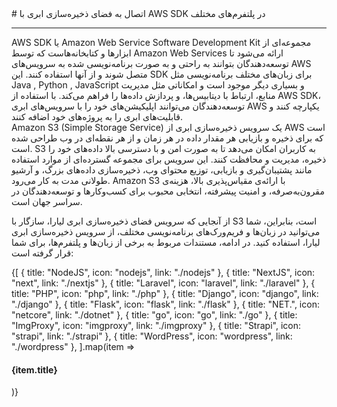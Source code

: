 

<Layout>
<Head>
<title>مستندات اتصال به Object Storage با AWS SDK S3 - لیارا</title>
<meta property="og:title" content="مستندات خدمات رایانش ابری لیارا" />
<meta property="og:description" content="مستندات مربوط به اتصال به فضای ذخیره‌سازی ابری یا Object Storage با AWS SDK S3 در لیارا"  />
<meta property="og:image" content="https://files.liara.ir/liara/logos/liara-poster.jpg" />
</Head>
# اتصال به فضای ذخیره‌سازی ابری با AWS SDK در پلتفرم‌های مختلف
<hr className="mb-2" />

<Section id="what-is-aws-sdk" title="AWS SDK چیست؟" />
AWS SDK یا Amazon Web Service Software Development Kit مجموعه‌ای از ابزارها و کتابخانه‌هاست که توسط Amazon Web Services ارائه می‌شود تا توسعه‌دهندگان بتوانند به راحتی و به صورت برنامه‌نویسی شده به سرویس‌های AWS متصل شوند و از آنها استفاده کنند. این SDK برای زبان‌های مختلف برنامه‌نویسی مثل Java , Python , JavaScript و بسیاری دیگر موجود است و امکاناتی مثل مدیریت منابع، ارتباط با دیتابیس‌ها، و پردازش داده‌ها را فراهم می‌کند. با استفاده از AWS SDK، توسعه‌دهندگان می‌توانند اپلیکیشن‌های خود را با سرویس‌های ابری AWS یکپارچه کنند و قابلیت‌های ابری را به پروژه‌های خود اضافه کنند.

<Section id="what-is-s3" title="Amazon S3 چیست؟" />
Amazon S3 (Simple Storage Service) یک سرویس ذخیره‌سازی ابری از AWS است که برای ذخیره و بازیابی هر مقدار داده در هر زمان و از هر نقطه‌ای در وب طراحی شده است. S3 به کاربران امکان می‌دهد تا به صورت امن و با دسترسی بالا داده‌های خود را ذخیره، مدیریت و محافظت کنند. این سرویس برای مجموعه گسترده‌ای از موارد استفاده مانند پشتیبان‌گیری و بازیابی، توزیع محتوای وب، ذخیره‌سازی داده‌های بزرگ، و آرشیو طولانی مدت به کار می‌رود. Amazon S3 با ارائه‌ی مقیاس‌پذیری بالا، هزینه‌ی مقرون‌به‌صرفه، و امنیت پیشرفته، انتخابی محبوب برای کسب‌وکارها و توسعه‌دهندگان در سراسر جهان است.
<div className='h-4' />

از آنجایی که سرویس فضای ذخیره‌سازی ابری لیارا، سازگار با S3 است، بنابراین، شما می‌توانید در زبان‌ها و فریم‌ورک‌های برنامه‌نویسی مختلف، از سرویس ذخیره‌سازی ابری لیارا، استفاده کنید. در ادامه، مستندات مربوط به برخی از زبان‌ها و پلتفرم‌ها، برای شما قرار گرفته است:
<br />
<div className='h-2' />
<div className="grid md:grid-cols-4 gap-4">
            {[
    {
        title: "NodeJS",
        icon: "nodejs",
        link: "./nodejs"
      },
      {
        title: "NextJS",
        icon: "next",
        link: "./nextjs"
      },
      {
        title: "Laravel",
        icon: "laravel",
        link: "./laravel"
      },
      {
        title: "PHP",
        icon: "php",
        link: "./php"
      },
      {
        title: "Django",
        icon: "django",
        link: "./django"
      },
      {
        title: "Flask",
        icon: "flask",
        link: "./flask"
      },
      {
        title: "NET.",
        icon: "netcore",
        link: "./dotnet"
      },
      {
        title: "go",
        icon: "go",
        link: "./go"
      },
      {
        title: "ImgProxy",
        icon: "imgproxy",
        link: "./imgproxy"
      },
      {
        title: "Strapi",
        icon: "strapi",
        link: "./strapi"
      },
      {
        title: "WordPress",
        icon: "wordpress",
        link: "./wordpress"
      },
  ].map(item =>
    <Link href={item.link}>
    <Card className="flex cursor-pointer w-full items-center justify-between">
        <div className="flex items-center gap-3">
        <div className="w-[40px] p-1  bg-[#333] rounded-lg">
            <PlatformIcon platform={item.icon} />
        </div>
        <h4>
            {item.title}
        </h4>
        </div>
        <GoArrowLeft className="ml-1" />
    </Card>
    </Link>
            )}
          </div>
<div className='h-2' />

</Layout>